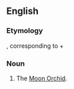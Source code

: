 ==English==
{{rfc|needs formatting as a translingual taxonomic entry}}
===Etymology===
{{etyl|NL.|mul}}, corresponding to {{term|phalaenopsis||<!--gloss needed-->}} + {{term|amabilis||lovable|lang=la}}
===Noun===
{{infl|mul|noun|head=[[phalaenopsis|Phalaenopsis]] [[amabilis]]}}

# The [[Moon Orchid]].